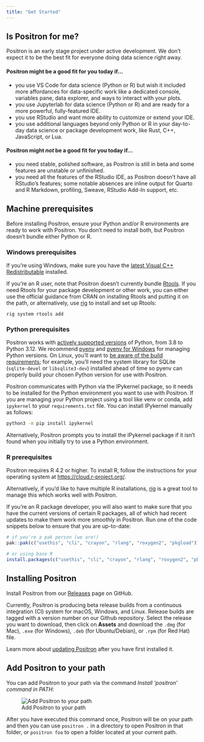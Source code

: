 ```yaml
---
title: "Get Started"
---
```


## Is Positron for me?

::: callout-note
Positron is an early stage project under active development. We don't expect it to be the best fit for everyone doing data science right away.
:::

#### Positron might be a good fit for you today if...

-   you use VS Code for data science (Python or R) but wish it included more affordances for data-specific work like a dedicated console, variables pane, data explorer, and ways to interact with your plots.
-   you use Jupyterlab for data science (Python or R) and are ready for a more powerful, fully-featured IDE.
-   you use RStudio and want more ability to customize or extend your IDE.
-   you use additional languages beyond only Python or R in your day-to-day data science or package development work, like Rust, C++, JavaScript, or Lua.

#### Positron might *not* be a good fit for you today if...

-   you need stable, polished software, as Positron is still in beta and some features are unstable or unfinished.
-   you need all the features of the RStudio IDE, as Positron doesn’t have all RStudio’s features; some notable absences are inline output for Quarto and R Markdown, profiling, Sweave, RStudio Add-In support, etc.

## Machine prerequisites

Before installing Positron, ensure your Python and/or R environments are ready to work with Positron. You don't need to install both, but Positron doesn't bundle either Python or R.

### Windows prerequisites

If you're using Windows, make sure you have the [latest Visual C++ Redistributable](https://learn.microsoft.com/en-us/cpp/windows/latest-supported-vc-redist?view=msvc-170#latest-microsoft-visual-c-redistributable-version) installed.

If you're an R user, note that Positron doesn't currently bundle [Rtools](https://cran.r-project.org/bin/windows/Rtools/rtools40.html). If you need Rtools for your package development or other work, you can either use the official guidance from CRAN on installing Rtools and putting it on the path, or alternatively, use [rig](https://github.com/r-lib/rig) to install and set up Rtools:

```shell
rig system rtools add
```

### Python prerequisites

Positron works with [actively supported versions](https://devguide.python.org/versions/#versions) of Python, from 3.8 to Python 3.12. We recommend [pyenv](https://github.com/pyenv/pyenv) and [pyenv for Windows](https://github.com/pyenv-win/pyenv-win) for managing Python versions. On Linux, you'll want to [be aware of the build requirements](https://github.com/pyenv/pyenv/wiki/common-build-problems); for example, you'll need the system library for SQLite (`sqlite-devel` or `libsqlite3-dev`) installed ahead of time so pyenv can properly build your chosen Python version for use with Positron.

Positron communicates with Python via the IPykernel package, so it needs to be installed for the Python environment you want to use with Positron. If you are managing your Python project using a tool like venv or conda, add `ipykernel` to your `requirements.txt` file. You can install IPykernel manually as follows:

``` bash
python3 -m pip install ipykernel
```

Alternatively, Positron prompts you to install the IPykernel package if it isn't found when you initially try to use a Python environment.

### R prerequisites

Positron requires R 4.2 or higher. To install R, follow the instructions for your operating system at <https://cloud.r-project.org/>.

Alternatively, if you'd like to have multiple R installations, [rig](https://github.com/r-lib/rig) is a great tool to manage this which works well with Positron.

If you're an R package developer, you will also want to make sure that you have the current versions of certain R packages, all of which had recent updates to make them work more smoothly in Positron. Run one of the code snippets below to ensure that you are up-to-date:

``` r
# if you're a pak person (we are!)
pak::pak(c("usethis", "cli", "crayon", "rlang", "roxygen2", "pkgload"))

# or using base R
install.packages(c("usethis", "cli", "crayon", "rlang", "roxygen2", "pkgload"))
```

## Installing Positron

Install Positron from our [Releases](https://github.com/posit-dev/positron/releases) page on GitHub.

Currently, Positron is producing beta release builds from a continuous integration (CI) system for macOS, Windows, and Linux. Release builds are tagged with a version number on our Github repository. Select the release you want to download, then click on **Assets** and download the `.dmg` (for Mac), `.exe` (for Windows), `.deb` (for Ubuntu/Debian), or `.rpm` (for Red Hat) file.

Learn more about [updating Positron](updating.qmd) after you have first installed it.

## Add Positron to your path

You can add Positron to your path via the command *Install 'positron' command in PATH*:

![Add Positron to your path](images/positron-path.png)

After you have executed this command once, Positron will be on your path and then you can use `positron .` in a directory to open Positron in that folder, or `positron foo` to open a folder located at your current path.